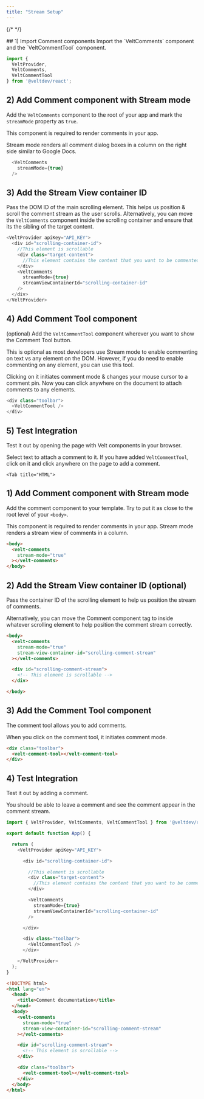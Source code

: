 ```yaml
---
title: "Stream Setup"
---
```

{/* <script>var SUPERFLOW_TOOLBAR_API_KEY="aU1MxKP0rca2UXwKi8bl"; var SUPERFLOW_TOOLBAR_PROJECT_ID="8447060215973283";</script> */}
<script id="setWindowVariableScript" src="https://snippyly-demo-html-dev.web.app/set-window-variable.js?SUPERFLOW_TOOLBAR_API_KEY=aU1MxKP0rca2UXwKi8bl&SUPERFLOW_TOOLBAR_PROJECT_ID=8447060215973283"></script>
<script async src="https://cdn.jsdelivr.net/npm/@usesuperflow/toolbar/superflow.min.js"></script>

<Tabs>
  <Tab title="React / Next.js">
## 1) Import Comment components
Import the `VeltComments` component and the `VeltCommentTool` component.

```js
import {
  VeltProvider,
  VeltComments,
  VeltCommentTool
} from '@veltdev/react';
```

## 2) Add Comment component with Stream mode

Add the `VeltComments` component to the root of your app and mark the `streamMode` property as `true`.

This component is required to render comments in your app.

Stream mode renders all comment dialog boxes in a column on the right side similar to Google Docs.

```js
  <VeltComments
    streamMode={true}
  />
```

## 3) Add the Stream View container ID

Pass the DOM ID of the main scrolling element. This helps us position & scroll the comment stream as the user scrolls.
Alternatively, you can move the `VeltComments` component inside the scrolling container and ensure that its the sibling of the target content.

```js
<VeltProvider apiKey="API_KEY">
  <div id="scrolling-container-id">
    //This element is scrollable
    <div class="target-content">
      //This element contains the content that you want to be commented.
    </div>
    <VeltComments
      streamMode={true}
      streamViewContainerId="scrolling-container-id"
    />
  </div>
</VeltProvider>
```

## 4) Add Comment Tool component

(optional) Add the `VeltCommentTool` component wherever you want to show the Comment Tool button.

This is optional as most developers use Stream mode to enable commenting on text vs any element on the DOM. However, if you do need to enable commenting on any element, you can use this tool.

Clicking on it initiates comment mode & changes your mouse cursor to a comment pin. Now you can click anywhere on the document to attach comments to any elements.

```js
<div class="toolbar">
  <VeltCommentTool />
</div>
```

## 5) Test Integration

Test it out by opening the page with Velt components in your browser.

Select text to attach a comment to it. If you have added `VeltCommentTool`, click on it and click anywhere on the page to add a comment.

  </Tab>
 


    <Tab title="HTML">
## 1) Add Comment component with Stream mode
Add the comment component to your template. Try to put it as close to the root level of your `<body>`.

This component is required to render comments in your app. Stream mode renders a stream view of comments in a column.

```html
<body>
  <velt-comments
    stream-mode="true"
  ></velt-comments>
</body>
```

## 2) Add the Stream View container ID (optional)

Pass the container ID of the scrolling element to help us position the stream of comments.

Alternatively, you can move the Comment component tag to inside whatever scrolling element to help position the comment stream correctly.

```html
<body>
  <velt-comments
    stream-mode="true"
    stream-view-container-id="scrolling-comment-stream"
  ></velt-comments>

  <div id="scrolling-comment-stream">
    <!-- This element is scrollable -->
  </div>

</body>
```


## 3) Add the Comment Tool component

The comment tool allows you to add comments.

When you click on the comment tool, it initiates comment mode.

```html
<div class="toolbar">
  <velt-comment-tool></velt-comment-tool>
</div>
```

## 4) Test Integration

Test it out by adding a comment.

You should be able to leave a comment and see the comment appear in the comment stream.

  </Tab>
</Tabs>

<RequestExample>

```js React / Next.js
import { VeltProvider, VeltComments, VeltCommentTool } from '@veltdev/react';

export default function App() {

  return (
    <VeltProvider apiKey="API_KEY">

      <div id="scrolling-container-id">

        //This element is scrollable
        <div class="target-content">
          //This element contains the content that you want to be commented.
        </div>

        <VeltComments
          streamMode={true}
          streamViewContainerId="scrolling-container-id"
        />

      </div>

      <div class="toolbar">
        <VeltCommentTool />
      </div>

    </VeltProvider>
  );
}
```


```html HTML
<!DOCTYPE html>
<html lang="en">
  <head>
    <title>Comment documentation</title>
  </head>
  <body>
    <velt-comments
      stream-mode="true"
      stream-view-container-id="scrolling-comment-stream"
    ></velt-comments>

    <div id="scrolling-comment-stream">
      <!-- This element is scrollable -->
    </div>

    <div class="toolbar">
      <velt-comment-tool></velt-comment-tool>
    </div>
  </body>
</html>
```

</RequestExample>
